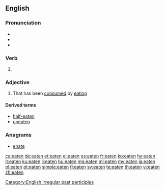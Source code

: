 ==English==

===Pronunciation===
* {{IPA|/ˈiːt(ə)n/|lang=en}}
* {{audio|en-us-eaten.ogg|Audio (US)|lang=en}}
* {{rhymes|iːtən|lang=en}}

===Verb===
{{head|en|past participle}}

# {{past participle of|eat|lang=en|nocat=1}}

===Adjective===
{{en-adj}}

# {{context|especially in combination|lang=en}} That has been [[consumed]] by [[eating]]

====Derived terms====
* [[half-eaten]]
* [[uneaten]]

===Anagrams===
* [[enate#English|enate]]

[[Category:English irregular past participles]]

[[ca:eaten]]
[[de:eaten]]
[[et:eaten]]
[[el:eaten]]
[[es:eaten]]
[[fr:eaten]]
[[ko:eaten]]
[[hy:eaten]]
[[it:eaten]]
[[ku:eaten]]
[[li:eaten]]
[[hu:eaten]]
[[mg:eaten]]
[[ml:eaten]]
[[my:eaten]]
[[ja:eaten]]
[[pl:eaten]]
[[pt:eaten]]
[[simple:eaten]]
[[fi:eaten]]
[[sv:eaten]]
[[te:eaten]]
[[th:eaten]]
[[vi:eaten]]
[[zh:eaten]]